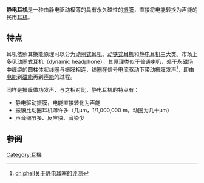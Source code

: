 {{refimprove|time=2014-07-20T04:41:10+00:00}}
'''静电耳机'''是一种由静电驱动极薄的具有永久磁性的[[振膜|振膜]]，直接将电能转换为声能的民用[[耳机|耳机]]。

==特点==
耳机依照其换能原理可以分为[[动圈式耳机|动圈式耳机]]、[[动铁式耳机|动铁式耳机]]和[[静电耳机|静电耳机]]三大类。市场上多见动圈式耳机（dynamic headphone），其原理类似于普通[[喇叭|喇叭]]，处于永磁场中缠绕的圆柱体状线圈与振膜相连，线圈在信号电流驱动下带动振膜发声<ref>[http://www.chiphell.com/thread-830535-1-1.html chiphell关于静电耳塞的评测]</ref>，即由[[电能|电能]]到[[磁能|磁能]]再到[[声能|声能]]的过程。

同样是振膜做功发声，与之相对比，静电耳机的特点有：
* 静电驱动振膜，电能直接转化为声能
* 振膜比动圈耳机薄许多（几μm，1/1,000,000 m，动圈为几十μm）
* 声音细节多、反应快、音染少

==参阅==
<references/>

[[Category:耳機|Category:耳機]]